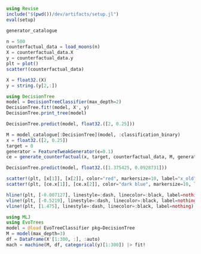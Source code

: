 ```julia
using Revise
include("$(pwd())/dev/artifacts/setup.jl")
eval(setup)
```

```julia
generator_catalogue
```

```julia
n = 500
counterfactual_data = load_moons(n)
X = counterfactual_data.X
y = counterfactual_data.y
plt = plot()
scatter!(counterfactual_data)
```

```julia
X = float32.(X)
y = string.(y[2,:])
```

```julia
using DecisionTree
model = DecisionTreeClassifier(max_depth=2)
DecisionTree.fit!(model, X', y)
DecisionTree.print_tree(model)
```

```julia
DecisionTree.predict(model, float32.([2, 0.25]))
```

```julia
M = model_catalogue[:DecisionTree](model, :classification_binary)
x = float32.([2, 0.25])
target = 0
generator = FeatureTweakGenerator(ϵ=0.1)
ce = generate_counterfactual(x, target, counterfactual_data, M, generator)
```

```julia
DecisionTree.predict(model, float32.([1.375425, 0.0928731]))
```

```julia
scatter!(plt, [x[1]], [x[2]], color="red", markersize=10, label="x_old")
scatter!(plt, [ce.x[1]], [ce.x[2]], color="dark blue", markersize=10, label="x_new")

hline!(plt, [-0.007127], linestyle=:dash, linecolor=:black, label=nothing)
vline!(plt, [-0.5219], linestyle=:dash, linecolor=:black, label=nothing)
vline!(plt, [1.475], linestyle=:dash, linecolor=:black, label=nothing)
```

```julia
using MLJ
using EvoTrees
model = @load EvoTreeClassifier pkg=DecisionTree
M = model(max_depth=3)
df = DataFrame(X'[1:300, :], :auto)
mach = machine(M, df, categorical(y)[1:300]) |> fit!
```